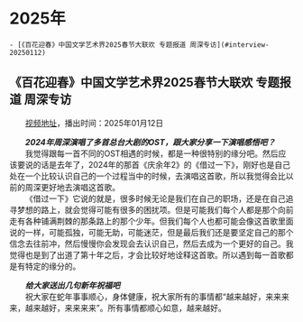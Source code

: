 # 2025年 {#year-2025}

```asis
- [《百花迎春》中国文学艺术界2025春节大联欢 专题报道 周深专访](#interview-20250112)  

```


## 《百花迎春》中国文学艺术界2025春节大联欢 专题报道 周深专访 {#interview-20250112}
&emsp;&emsp;[视频地址](https://w.yangshipin.cn/video?type=0&vid=j0000806d13)，播出时间：2025年01月12日

&emsp;&emsp;***2024年周深演唱了多首总台大剧的OST，跟大家分享一下演唱感悟吧？***   
&emsp;&emsp;我觉得跟每一首不同的OST相遇的时候，都是一种很特别的缘分吧。然后应该要说的话是去年了，2024年的那首《庆余年2》的《借过一下》，刚好也是自己处在一个比较认识自己的一个过程当中的时候，去演唱这首歌，所以我觉得会比以前的周深更好地去演唱这首歌。  
&emsp;&emsp;《借过一下》它说的就是，很多时候无论是我们在自己的职场，还是在自己追寻梦想的路上，就会觉得可能有很多的困扰项。但是可能我们每个人都是那个向前走有各种铺满荆棘的那条路上的那个少年。但我们每个人也都可能会像这首歌里面说的一样，可能孤独，可能无助，可能迷茫，但是最后我们还是要坚定自己的那个信念去往前冲，然后慢慢你会发现会去认识自己，然后去成为一个更好的自己。我觉得也是到了出道了第十年之后，才会比较好地诠释这首歌。所以遇到每一首歌都是有特定的缘分的。

&emsp;&emsp;***给大家送出几句新年祝福吧***  
&emsp;&emsp;祝大家在蛇年事事顺心，身体健康，祝大家所有的事情都“越来越好，来来来来，越来越好，来来来来”。所有事情都顺心如意，越来越好。